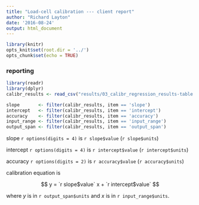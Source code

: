 ```yaml
---
title: "Load-cell calibration --- client report"
author: "Richard Layton"
date: '2016-08-24'
output: html_document
---
```


```r
library(knitr)
opts_knit$set(root.dir = '../')
opts_chunk$set(echo = TRUE)
```


### reporting

```r
library(readr)
library(dplyr)
calibr_results <- read_csv("results/03_calibr_regression_results-table.csv")

slope       <- filter(calibr_results, item == 'slope')
intercept   <- filter(calibr_results, item == 'intercept')
accuracy    <- filter(calibr_results, item == 'accuracy')
input_range <- filter(calibr_results, item == 'input_range')
output_span <- filter(calibr_results, item == 'output_span')
```

slope `r options(digits = 4)` is `r slope$value` (`r slope$units`)

intercept `r options(digits = 4)` is `r intercept$value` (`r intercept$units`)

accuracy `r options(digits = 2)` is `r accuracy$value` (`r accuracy$units`)

calibration equation is 

$$
y = `r slope$value` x + `r intercept$value`
$$

where $y$ is in `r output_span$units` and $x$ is in `r input_range$units`. 

